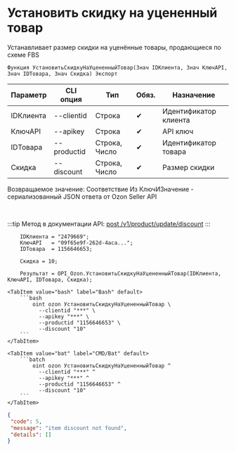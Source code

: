 ﻿---
sidebar_position: 6
description: Установить скидку на уцененный товар и другие функции для работы с Ozon в Открытом пакете интеграций - бесплатной open-source библиотеке интеграций для 1С:Предприятие 8, OneScript и CLI
keywords: [1C, 1С, 1С:Предприятие, 1С:Предприятие 8.3, API, Интеграция, Сервисы, Обмен, OneScript, CLI, Ozon]
---


# Установить скидку на уцененный товар
 Устанавливает размер скидки на уценённые товары, продающиеся по схеме FBS



`Функция УстановитьСкидкуНаУцененныйТовар(Знач IDКлиента, Знач КлючAPI, Знач IDТовара, Знач Скидка) Экспорт`

  | Параметр | CLI опция | Тип | Обяз. | Назначение |
  |-|-|-|-|-|
  | IDКлиента | --clientid | Строка | &#x2714; | Идентификатор клиента |
  | КлючAPI | --apikey | Строка | &#x2714; | API ключ |
  | IDТовара | --productid | Строка, Число | &#x2714; | Идентификатор товара |
  | Скидка | --discount | Строка, Число | &#x2714; | Размер скидки |

  
  Возвращаемое значение:   Соответствие Из КлючИЗначение - сериализованный JSON ответа от Ozon Seller API

<br/>

:::tip
Метод в документации API: [post /v1/product/update/discount](https://docs.ozon.ru/api/seller/#operation/ProductAPI_ProductUpdateDiscount)
:::
<br/>



```bsl title="Пример использования для 1С:Предприятие/OneScript"
    IDКлиента = "2479669";
    КлючAPI   = "09f65e9f-262d-4aca...";
    IDТовара  = 1156646653;

    Скидка = 10;

    Результат = OPI_Ozon.УстановитьСкидкуНаУцененныйТовар(IDКлиента, КлючAPI, IDТовара, Скидка);
```
    

 <Tabs>
  
    <TabItem value="bash" label="Bash" default>
        ```bash
            oint ozon УстановитьСкидкуНаУцененныйТовар \
              --clientid "***" \
              --apikey "***" \
              --productid "1156646653" \
              --discount "10"
        ```
    </TabItem>
  
    <TabItem value="bat" label="CMD/Bat" default>
        ```batch
            oint ozon УстановитьСкидкуНаУцененныйТовар ^
              --clientid "***" ^
              --apikey "***" ^
              --productid "1156646653" ^
              --discount "10"
        ```
    </TabItem>
</Tabs>


```json title="Результат"
{
 "code": 5,
 "message": "item discount not found",
 "details": []
}
```
